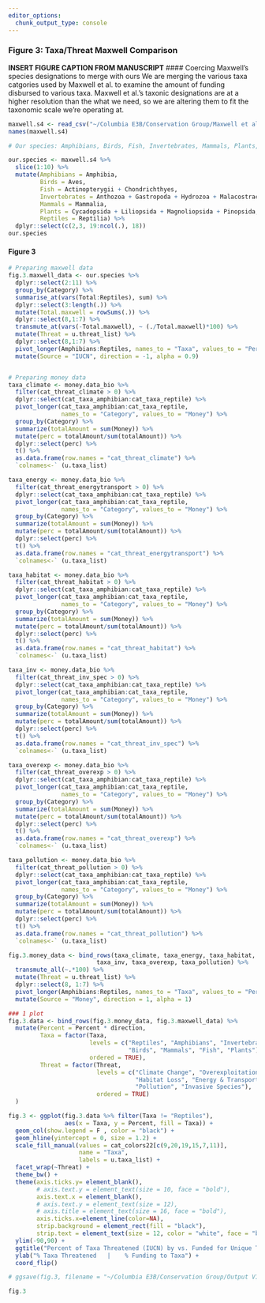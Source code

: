 ```yaml
---
editor_options: 
  chunk_output_type: console
---
```



### Figure 3: Taxa/Threat Maxwell Comparison
**INSERT FIGURE CAPTION FROM MANUSCRIPT**
#### Coercing Maxwell's species designations to merge with ours
We are merging the various taxa catgories used by Maxwell et al. to examine the amount of funding disbursed to various taxa. Maxwell et al.'s taxonic designations are at a higher resolution than the what we need, so we are altering them to fit the taxonomic scale we're operating at.
```r
maxwell.s4 <- read_csv("~/Columbia E3B/Conservation Group/Maxwell et al table S4.csv")
names(maxwell.s4)

# Our species: Amphibians, Birds, Fish, Invertebrates, Mammals, Plants, Reptiles

our.species <- maxwell.s4 %>%
  slice(1:10) %>%
  mutate(Amphibians = Amphibia,
         Birds = Aves,
         Fish = Actinopterygii + Chondrichthyes,
         Invertebrates = Anthozoa + Gastropoda + Hydrozoa + Malacostraca + Myxini,
         Mammals = Mammalia,
         Plants = Cycadopsida + Liliopsida + Magnoliopsida + Pinopsida,
         Reptiles = Reptilia) %>%
  dplyr::select(c(2,3, 19:ncol(.), 18))
our.species
```

#### Figure 3
```r
# Preparing maxwell data
fig.3.maxwell_data <- our.species %>% 
  dplyr::select(2:11) %>%
  group_by(Category) %>%
  summarise_at(vars(Total:Reptiles), sum) %>%
  dplyr::select(3:length(.)) %>%
  mutate(Total.maxwell = rowSums(.)) %>%
  dplyr::select(8,1:7) %>%
  transmute_at(vars(-Total.maxwell), ~ (./Total.maxwell)*100) %>%
  mutate(Threat = u.threat_list) %>%
  dplyr::select(8,1:7) %>%
  pivot_longer(Amphibians:Reptiles, names_to = "Taxa", values_to = "Percent") %>%
  mutate(Source = "IUCN", direction = -1, alpha = 0.9)


# Preparing money data
taxa_climate <- money.data_bio %>%
  filter(cat_threat_climate > 0) %>%
  dplyr::select(cat_taxa_amphibian:cat_taxa_reptile) %>%
  pivot_longer(cat_taxa_amphibian:cat_taxa_reptile, 
               names_to = "Category", values_to = "Money") %>%
  group_by(Category) %>%
  summarize(totalAmount = sum(Money)) %>%
  mutate(perc = totalAmount/sum(totalAmount)) %>%
  dplyr::select(perc) %>%
  t() %>%
  as.data.frame(row.names = "cat_threat_climate") %>%
  `colnames<-` (u.taxa_list)

taxa_energy <- money.data_bio %>%
  filter(cat_threat_energytransport > 0) %>%
  dplyr::select(cat_taxa_amphibian:cat_taxa_reptile) %>%
  pivot_longer(cat_taxa_amphibian:cat_taxa_reptile, 
               names_to = "Category", values_to = "Money") %>%
  group_by(Category) %>%
  summarize(totalAmount = sum(Money)) %>%
  mutate(perc = totalAmount/sum(totalAmount)) %>%
  dplyr::select(perc) %>%
  t() %>%
  as.data.frame(row.names = "cat_threat_energytransport") %>%
  `colnames<-` (u.taxa_list)

taxa_habitat <- money.data_bio %>%
  filter(cat_threat_habitat > 0) %>%
  dplyr::select(cat_taxa_amphibian:cat_taxa_reptile) %>%
  pivot_longer(cat_taxa_amphibian:cat_taxa_reptile, 
               names_to = "Category", values_to = "Money") %>%
  group_by(Category) %>%
  summarize(totalAmount = sum(Money)) %>%
  mutate(perc = totalAmount/sum(totalAmount)) %>%
  dplyr::select(perc) %>%
  t() %>%
  as.data.frame(row.names = "cat_threat_habitat") %>%
  `colnames<-` (u.taxa_list)

taxa_inv <- money.data_bio %>%
  filter(cat_threat_inv_spec > 0) %>%
  dplyr::select(cat_taxa_amphibian:cat_taxa_reptile) %>%
  pivot_longer(cat_taxa_amphibian:cat_taxa_reptile, 
               names_to = "Category", values_to = "Money") %>%
  group_by(Category) %>%
  summarize(totalAmount = sum(Money)) %>%
  mutate(perc = totalAmount/sum(totalAmount)) %>%
  dplyr::select(perc) %>%
  t() %>%
  as.data.frame(row.names = "cat_threat_inv_spec") %>%
  `colnames<-` (u.taxa_list)

taxa_overexp <- money.data_bio %>%
  filter(cat_threat_overexp > 0) %>%
  dplyr::select(cat_taxa_amphibian:cat_taxa_reptile) %>%
  pivot_longer(cat_taxa_amphibian:cat_taxa_reptile, 
               names_to = "Category", values_to = "Money") %>%
  group_by(Category) %>%
  summarize(totalAmount = sum(Money)) %>%
  mutate(perc = totalAmount/sum(totalAmount)) %>%
  dplyr::select(perc) %>%
  t() %>%
  as.data.frame(row.names = "cat_threat_overexp") %>%
  `colnames<-` (u.taxa_list)

taxa_pollution <- money.data_bio %>%
  filter(cat_threat_pollution > 0) %>%
  dplyr::select(cat_taxa_amphibian:cat_taxa_reptile) %>%
  pivot_longer(cat_taxa_amphibian:cat_taxa_reptile, 
               names_to = "Category", values_to = "Money") %>%
  group_by(Category) %>%
  summarize(totalAmount = sum(Money)) %>%
  mutate(perc = totalAmount/sum(totalAmount)) %>%
  dplyr::select(perc) %>%
  t() %>%
  as.data.frame(row.names = "cat_threat_pollution") %>%
  `colnames<-` (u.taxa_list)

fig.3.money_data <- bind_rows(taxa_climate, taxa_energy, taxa_habitat, 
                         taxa_inv, taxa_overexp, taxa_pollution) %>%
  transmute_all(~.*100) %>%
  mutate(Threat = u.threat_list) %>%
  dplyr::select(8, 1:7) %>%
  pivot_longer(Amphibians:Reptiles, names_to = "Taxa", values_to = "Percent") %>%
  mutate(Source = "Money", direction = 1, alpha = 1)

### 1 plot
fig.3.data <- bind_rows(fig.3.money_data, fig.3.maxwell_data) %>%
  mutate(Percent = Percent * direction,
         Taxa = factor(Taxa, 
                       levels = c("Reptiles", "Amphibians", "Invertebrates", 
                                  "Birds", "Mammals", "Fish", "Plants"),
                       ordered = TRUE),
         Threat = factor(Threat,
                         levels = c("Climate Change", "Overexploitation",
                                    "Habitat Loss", "Energy & Transportation",
                                    "Pollution", "Invasive Species"),
                         ordered = TRUE)
  )

fig.3 <- ggplot(fig.3.data %>% filter(Taxa != "Reptiles"),
                aes(x = Taxa, y = Percent, fill = Taxa)) + 
  geom_col(show.legend = F , color = "black") +
  geom_hline(yintercept = 0, size = 1.2) +
  scale_fill_manual(values = cat_colors22[c(9,20,19,15,7,11)],
                    name = "Taxa",
                    labels = u.taxa_list) +
  facet_wrap(~Threat) +
  theme_bw() +
  theme(axis.ticks.y= element_blank(),
        # axis.text.y = element_text(size = 10, face = "bold"),
        axis.text.x = element_blank(),
        # axis.text.y = element_text(size = 12),
        # axis.title = element_text(size = 16, face = "bold"),
        axis.ticks.x=element_line(color=NA),
        strip.background = element_rect(fill = "black"),
        strip.text = element_text(size = 12, color = "white", face = "bold")) +
  ylim(-90,90) +
  ggtitle("Percent of Taxa Threatened (IUCN) by vs. Funded for Unique Threats") +
  ylab("% Taxa Threatened   |    % Funding to Taxa") +
  coord_flip()

# ggsave(fig.3, filename = "~/Columbia E3B/Conservation Group/Output V15.2/Figures/taxa_threat_comparison.png", width=12, height=7,dpi = 300)

fig.3
```
